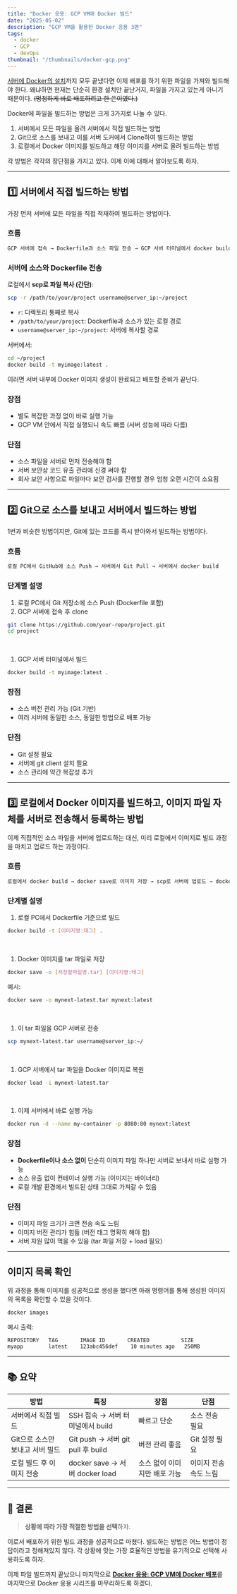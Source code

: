```yaml
---
title: "Docker 응용: GCP VM에 Docker 빌드"
date: "2025-05-02"
description: "GCP VM을 활용한 Docker 응용 3편"
tags:
  - docker
  - GCP
  - devOps
thumbnail: "/thumbnails/docker-gcp.png"
---
```


[서버에 Docker의 설치](https://muring-blog.vercel.app/docker-gcp-02-docker-installation)까지 모두 끝냈다면 이제 배포를 하기 위한 파일을 가져와 빌드해야 한다. 왜냐하면 현재는 단순히 환경 설치만 끝난거지, 파일을 가지고 있는게 아니기 때문이다. ~~(멍청하게 바로 배포하려고 한 쓴이였다.)~~

Docker에 파일을 빌드하는 방법은 크게 3가지로 나눌 수 있다.

1. 서버에서 모든 파일을 올려 서버에서 직접 빌드하는 방법
2. Git으로 소스를 보내고 이를 서버 도커에서 Clone하여 빌드하는 방법
3. 로컬에서 Docker 이미지를 빌드하고 해당 이미지를 서버로 올려 빌드하는 방법

각 방법은 각각의 장단점을 가지고 있다. 이제 이에 대해서 알아보도록 하자.

---

## 1️⃣ 서버에서 직접 빌드하는 방법

가장 먼저 서버에 모든 파일을 직접 적재하여 빌드하는 방법이다.

### 흐름

```bash
GCP 서버에 접속 → Dockerfile과 소스 파일 전송 → GCP 서버 터미널에서 docker build
```

### 서버에 소스와 Dockerfile 전송

로컬에서 **scp로 파일 복사 (간단)**:

```bash
scp -r /path/to/your/project username@server_ip:~/project
```

- `r`: 디렉토리 통째로 복사
- `/path/to/your/project`: Dockerfile과 소스가 있는 로컬 경로
- `username@server_ip:~/project`: 서버에 복사할 경로

서버에서:

```bash
cd ~/project
docker build -t myimage:latest .
```

이러면 서버 내부에 Docker 이미지 생성이 완료되고 배포할 준비가 끝난다.

### 장점

- 별도 복잡한 과정 없이 바로 실행 가능
- GCP VM 안에서 직접 실행되니 속도 빠름 (서버 성능에 따라 다름)

### 단점

- 소스 파일을 서버로 먼저 전송해야 함
- 서버 보안상 코드 유출 관리에 신경 써야 함
- 회사 보안 사항으로 파일마다 보안 검사를 진행할 경우 엄청 오랜 시간이 소요됨

---

## 2️⃣ Git으로 소스를 보내고 서버에서 빌드하는 방법

1번과 비슷한 방법이지만, Git에 있는 코드를 즉시 받아와서 빌드하는 방법이다.

### 흐름

```bash
로컬 PC에서 GitHub에 소스 Push → 서버에서 Git Pull → 서버에서 docker build
```

### 단계별 설명

1. 로컬 PC에서 Git 저장소에 소스 Push (Dockerfile 포함)
2. GCP 서버에 접속 후 clone

```bash
git clone https://github.com/your-repo/project.git
cd project
```

<br />

1. GCP 서버 터미널에서 빌드

```bash
docker build -t myimage:latest .
```

### 장점

- 소스 버전 관리 가능 (Git 기반)
- 여러 서버에 동일한 소스, 동일한 방법으로 배포 가능

### 단점

- Git 설정 필요
- 서버에 git client 설치 필요
- 소스 관리에 약간 복잡성 추가

---

## 3️⃣ 로컬에서 Docker 이미지를 빌드하고, 이미지 파일 자체를 서버로 전송해서 등록하는 방법

이제 직접적인 소스 파일을 서버에 업로드하는 대신, 미리 로컬에서 이미지로 빌드 과정을 마치고 업로드 하는 과정이다.

### 흐름

```bash
로컬에서 docker build → docker save로 이미지 저장 → scp로 서버에 업로드 → docker load로 등록
```

### 단계별 설명

1. 로컬 PC에서 Dockerfile 기준으로 빌드

```bash
docker build -t [이미지명:태그] .
```

<br />

1. Docker 이미지를 tar 파일로 저장

```bash
docker save -o [저장할파일명.tar] [이미지명:태그]
```

예시:

```bash
docker save -o mynext-latest.tar mynext:latest
```

<br />

1. 이 tar 파일을 GCP 서버로 전송

```bash
scp mynext-latest.tar username@server_ip:~/
```

<br />

1. GCP 서버에서 tar 파일을 Docker 이미지로 복원

```bash
docker load -i mynext-latest.tar
```

<br />

1. 이제 서버에서 바로 실행 가능

```bash
docker run -d --name my-container -p 8080:80 mynext:latest
```

### 장점

- **Dockerfile이나 소스 없이** 단순히 이미지 파일 하나만 서버로 보내서 바로 실행 가능
- 소스 유출 없이 컨테이너 실행 가능 (이미지는 바이너리)
- 로컬 개발 환경에서 빌드된 상태 그대로 가져갈 수 있음

### 단점

- 이미지 파일 크기가 크면 전송 속도 느림
- 이미지 버전 관리가 힘듦 (버전 태그 명확히 해야 함)
- 서버 자원 많이 먹을 수 있음 (tar 파일 저장 + load 필요)

---

## 이미지 목록 확인

위 과정을 통해 이미지를 성공적으로 생성을 했다면 아래 명령어를 통해 생성된 이미지의 목록을 확인할 수 있을 것이다.

```bash
docker images
```

예시 출력:

```bash
REPOSITORY   TAG       IMAGE ID       CREATED          SIZE
myapp        latest    123abc456def    10 minutes ago   250MB
```

---

## 📚 요약

| 방법 | 특징 | 장점 | 단점 |
| --- | --- | --- | --- |
| 서버에서 직접 빌드 | SSH 접속 → 서버 터미널에서 build | 빠르고 단순 | 소스 전송 필요 |
| Git으로 소스만 보내고 서버 빌드 | Git push → 서버 git pull 후 build | 버전 관리 좋음 | Git 설정 필요 |
| 로컬 빌드 후 이미지 전송 | docker save → 서버 docker load | 소스 없이 이미지만 배포 가능 | 이미지 전송 속도 느림 |

---

## 🎯 결론

> **상황에 따라 가장 적절한 방법을 선택**하자.
> 

이로서 배포하기 위한 빌드 과정을 성공적으로 마쳤다. 빌드하는 방법은 어느 방법이 정답이라고 정해져있지 않다. 각 상황에 맞는 가장 효율적인 방법을 유기적으로 선택해 사용하도록 하자.

이제 파일 빌드까지 끝났으니 마지막으로 [**Docker 응용: GCP VM에 Docker 배포**](https://muring-blog.vercel.app/docker-gcp-04-deployment)를 마지막으로 Docker 응용 시리즈를 마무리하도록 하겠다.